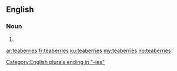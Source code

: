 ==English==

===Noun===
{{head|en}}

# {{plural of|teaberry}}

[[Category:English plurals ending in "-ies"]]

[[ar:teaberries]]
[[fr:teaberries]]
[[ku:teaberries]]
[[my:teaberries]]
[[no:teaberries]]